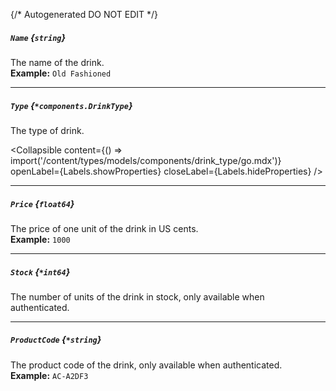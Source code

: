 {/* Autogenerated DO NOT EDIT  */}

##### `Name` *{`string`}*
The name of the drink.
<br/>
**Example:** `Old Fashioned`

---
##### `Type` *{`*components.DrinkType`}*
The type of drink.

<Collapsible content={() => import('/content/types/models/components/drink_type/go.mdx')} openLabel={Labels.showProperties} closeLabel={Labels.hideProperties} />


---
##### `Price` *{`float64`}*
The price of one unit of the drink in US cents.
<br/>
**Example:** `1000`

---
##### `Stock` *{`*int64`}*
The number of units of the drink in stock, only available when authenticated.

---
##### `ProductCode` *{`*string`}*
The product code of the drink, only available when authenticated.
<br/>
**Example:** `AC-A2DF3`


